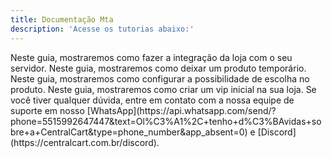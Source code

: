 ```yaml
---
title: Documentação Mta
description: 'Acesse os tutorias abaixo:'
---
```


<Card title="Como instalar o script do MTA" icon="square-1" href="/mta/instalacao" color="#25d366"> 
  Neste guia, mostraremos como fazer a integração da loja com o seu servidor.
</Card>

<Card title="Como deixar um produto temporário" icon="square-2" href="/general/produto-temporario" color="#25d366"> 
  Neste guia, mostraremos como deixar um produto temporário.
</Card>

<Card title="Como adicionar escolha de veículos/itens no produto" icon="square-3" href="mta/adicionar-escolhas" color="#25d366"> 
  Neste guia, mostraremos como configurar a possibilidade de escolha no produto.
</Card>

<Card title="Como criar um vip inicial" icon="square-4" href="/general/vip-inicial" color="#25d366"> 
  Neste guia, mostraremos como criar um vip inicial na sua loja.
</Card>

<Check>
Se você tiver qualquer dúvida, entre em contato com a nossa equipe de suporte
em nosso [WhatsApp](https://api.whatsapp.com/send/?phone=5515992647447&text=Ol%C3%A1%2C+tenho+d%C3%BAvidas+sobre+a+CentralCart&type=phone_number&app_absent=0) 
e [Discord](https://centralcart.com.br/discord).
</Check>

